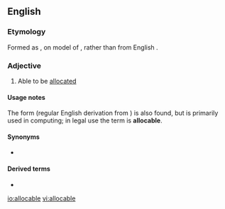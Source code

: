 ==English==

===Etymology===
Formed as {{suffix|allocare|able|lang=en}}, on model of {{etyl|la|en}} {{term|allocare|lang=la}}, rather than from English {{term|allocate|lang=en}}.

===Adjective===
{{en-adj|-}}
# Able to be [[allocated]]

====Usage notes====
The form {{term|allocatable|lang=en}} (regular English derivation from {{term|allocate|lang=en}}) is also found, but is primarily used in computing; in legal use the term is '''allocable'''.

====Synonyms====
* {{l/en|allocatable}} {{qualifier|rare, chiefly computing, especially Fortran}}

====Derived terms====
* {{l/en|allocability}}

[[io:allocable]]
[[vi:allocable]]